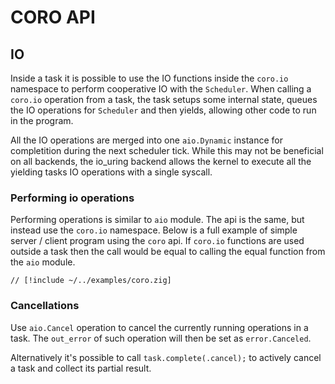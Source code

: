 # CORO API

## IO

Inside a task it is possible to use the IO functions inside the `coro.io` namespace to perform cooperative
IO with the `Scheduler`. When calling a `coro.io` operation from a task, the task setups some internal state,
queues the IO operations for `Scheduler` and then yields, allowing other code to run in the program.

All the IO operations are merged into one `aio.Dynamic` instance for completition during the next scheduler tick.
While this may not be beneficial on all backends, the io_uring backend allows the kernel to execute all
the yielding tasks IO operations with a single syscall.

### Performing io operations

Performing operations is similar to `aio` module. The api is the same, but instead use the `coro.io` namespace.
Below is a full example of simple server / client program using the `coro` api. If `coro.io` functions are used
outside a task then the call would be equal to calling the equal function from the `aio` module.

```zig
// [!include ~/../examples/coro.zig]
```

### Cancellations

Use `aio.Cancel` operation to cancel the currently running operations in a task.
The `out_error` of such operation will then be set as `error.Canceled`.

Alternatively it's possible to call `task.complete(.cancel);` to actively cancel a task and collect its partial result.
